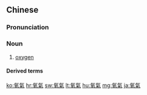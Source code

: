 {{also|氧气}}
==Chinese==
{{zh-forms|s=氧气}}

===Pronunciation===
{{zh-pron
|m=yǎngqì
|c=joeng5 hei3
|mn=qz,tw,xm:ióng-khì/zz:iáng-khì
|cat=n
}}

===Noun===
{{zh-noun}}

# [[oxygen]]

====Derived terms====
{{zh-der|氧氣面罩|氧氣瓶}}

[[ko:氧氣]]
[[hr:氧氣]]
[[sw:氧氣]]
[[lt:氧氣]]
[[hu:氧氣]]
[[mg:氧氣]]
[[ja:氧氣]]